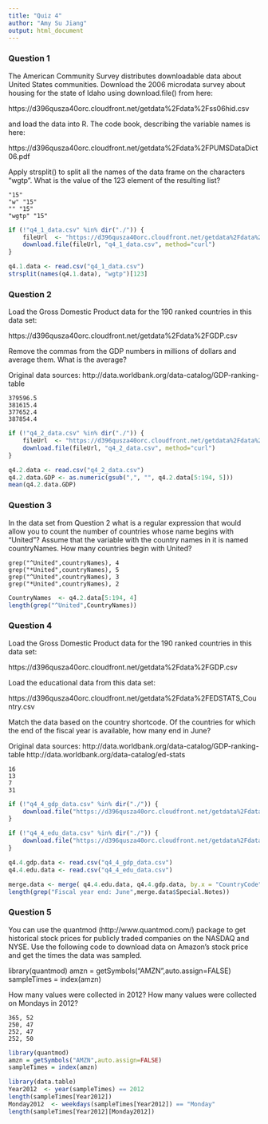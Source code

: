 ```yaml
---
title: "Quiz 4"
author: "Amy Su Jiang"
output: html_document
---
```


### Question 1

The American Community Survey distributes downloadable data about United States communities. Download the 2006 microdata survey about housing for the state of Idaho using download.file() from here:

https://d396qusza40orc.cloudfront.net/getdata%2Fdata%2Fss06hid.csv

and load the data into R. The code book, describing the variable names is here:

https://d396qusza40orc.cloudfront.net/getdata%2Fdata%2FPUMSDataDict06.pdf

Apply strsplit() to split all the names of the data frame on the characters "wgtp". What is the value of the 123 element of the resulting list?

    "15"
    "w" "15"
    "" "15"
    "wgtp" "15"

```r
if (!"q4_1_data.csv" %in% dir("./")) {
    fileUrl  <- "https://d396qusza40orc.cloudfront.net/getdata%2Fdata%2Fss06hid.csv"
    download.file(fileUrl, "q4_1_data.csv", method="curl")
}

q4.1.data <- read.csv("q4_1_data.csv")
strsplit(names(q4.1.data), "wgtp")[123]
```

### Question 2

Load the Gross Domestic Product data for the 190 ranked countries in this data set:

https://d396qusza40orc.cloudfront.net/getdata%2Fdata%2FGDP.csv

Remove the commas from the GDP numbers in millions of dollars and average them. What is the average?

Original data sources: http://data.worldbank.org/data-catalog/GDP-ranking-table

    379596.5
    381615.4
    377652.4
    387854.4

```r
if (!"q4_2_data.csv" %in% dir("./")) {
    fileUrl  <- "https://d396qusza40orc.cloudfront.net/getdata%2Fdata%2FGDP.csv"
    download.file(fileUrl, "q4_2_data.csv", method="curl")
}

q4.2.data <- read.csv("q4_2_data.csv")
q4.2.data.GDP <- as.numeric(gsub(",", "", q4.2.data[5:194, 5]))
mean(q4.2.data.GDP)
```

### Question 3

In the data set from Question 2 what is a regular expression that would allow you to count the number of countries whose name begins with "United"? Assume that the variable with the country names in it is named countryNames. How many countries begin with United?

    grep("^United",countryNames), 4
    grep("*United",countryNames), 5
    grep("^United",countryNames), 3
    grep("*United",countryNames), 2
    
```r
CountryNames  <- q4.2.data[5:194, 4]
length(grep("^United",CountryNames))
```

### Question 4
Load the Gross Domestic Product data for the 190 ranked countries in this data set:

https://d396qusza40orc.cloudfront.net/getdata%2Fdata%2FGDP.csv

Load the educational data from this data set:

https://d396qusza40orc.cloudfront.net/getdata%2Fdata%2FEDSTATS_Country.csv

Match the data based on the country shortcode. Of the countries for which the end of the fiscal year is available, how many end in June?

Original data sources:
http://data.worldbank.org/data-catalog/GDP-ranking-table
http://data.worldbank.org/data-catalog/ed-stats

    16
    13
    7
    31

```r
if (!"q4_4_gdp_data.csv" %in% dir("./")) {
    download.file("https://d396qusza40orc.cloudfront.net/getdata%2Fdata%2FGDP.csv","q4_4_gdp_data.csv", method="curl")    
}

if (!"q4_4_edu_data.csv" %in% dir("./")) {
    download.file("https://d396qusza40orc.cloudfront.net/getdata%2Fdata%2FEDSTATS_Country.csv","q4_4_edu_data.csv", method="curl")    
}

q4.4.gdp.data <- read.csv("q4_4_gdp_data.csv")
q4.4.edu.data <- read.csv("q4_4_edu_data.csv")

merge.data <- merge( q4.4.edu.data, q4.4.gdp.data, by.x = "CountryCode", by.y = "X")
length(grep("Fiscal year end: June",merge.data$Special.Notes))
```

### Question 5

You can use the quantmod (http://www.quantmod.com/) package to get historical stock prices for publicly traded companies on the NASDAQ and NYSE. Use the following code to download data on Amazon's stock price and get the times the data was sampled.

library(quantmod)
amzn = getSymbols("AMZN",auto.assign=FALSE)
sampleTimes = index(amzn) 

How many values were collected in 2012? How many values were collected on Mondays in 2012?

    365, 52
    250, 47
    252, 47
    252, 50

```r
library(quantmod)
amzn = getSymbols("AMZN",auto.assign=FALSE)
sampleTimes = index(amzn)

library(data.table)
Year2012  <- year(sampleTimes) == 2012
length(sampleTimes[Year2012])
Monday2012  <- weekdays(sampleTimes[Year2012]) == "Monday"
length(sampleTimes[Year2012][Monday2012])
```

